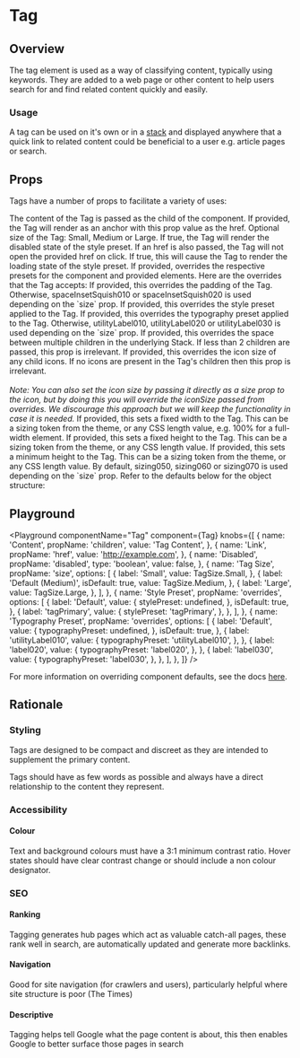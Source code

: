 

# Tag

## Overview

The tag element is used as a way of classifying content, typically using keywords. They are added to a web page or other content to help users search for and find related content quickly and easily.

### Usage

A tag can be used on it's own or in a [stack](/components/stack) and displayed anywhere that a quick link to related content could be beneficial to a user e.g. article pages or search.

## Props

Tags have a number of props to facilitate a variety of uses:

<LegacyBlock marginTop="sizing040">
  <Prop name="children" type="string" required>
    The content of the Tag is passed as the child of the component.
  </Prop>
  <Prop name="href" type="string">
    If provided, the Tag will render as an anchor with this prop value as the
    href.
  </Prop>
  <Prop name="size" type="TagSize" default="Medium">
    Optional size of the Tag: Small, Medium or Large.
  </Prop>
  <Prop name="disabled" type="boolean" default={false}>
    If true, the Tag will render the disabled state of the style preset. If an
    href is also passed, the Tag will not open the provided href on click.
  </Prop>
  <Prop name="loading" type="boolean" default={false}>
    If true, this will cause the Tag to render the loading state of the style
    preset.
  </Prop>
  <Prop name="overrides" type="object">
    If provided, overrides the respective presets for the component and provided elements.
    Here are the overrides that the Tag accepts:
    <Prop name="spaceInset" type="string">
      If provided, this overrides the padding of the Tag. Otherwise,
      spaceInsetSquish010 or spaceInsetSquish020 is used depending on the `size`
      prop.
    </Prop>
    <Prop name="stylePreset" type="MQ<string>">
      If provided, this overrides the style preset applied to the Tag.
    </Prop>
    <Prop name="typographyPreset" type="MQ<string>">
      If provided, this overrides the typography preset applied to the Tag. Otherwise,
      utilityLabel010, utilityLabel020 or utilityLabel030 is used depending on the `size` prop.
    </Prop>
    <Prop name="spaceInline" type="MQ<string>">
      If provided, this overrides the space between multiple children in the
      underlying Stack. If less than 2 children are passed, this prop is
      irrelevant.
    </Prop>
    <Prop name="iconSize" type="string">
      If provided, this overrides the icon size of any child icons. If no icons
      are present in the Tag's children then this prop is irrelevant.
      <br />
      <br />
      <i>Note: You can also set the icon size by passing it directly as a size prop to the icon,
      but by doing this you will override the iconSize passed from overrides.
      We discourage this approach but we will keep the functionality
      in case it is needed.</i>
    </Prop>
    <Prop name="width" type="string">
      If provided, this sets a fixed width to the Tag. This can be a sizing token
      from the theme, or any CSS length value, e.g. 100% for a full-width element.
    </Prop>
    <Prop name="height" type="string">
      If provided, this sets a fixed height to the Tag. This can be a sizing token
      from the theme, or any CSS length value.
    </Prop>
    <Prop name="minHeight" type="string">
      If provided, this sets a minimum height to the Tag. This can be a sizing
      token from the theme, or any CSS length value. By default, sizing050,
      sizing060 or sizing070 is used depending on the `size` prop.
    </Prop>
    Refer to the defaults below for the object structure:
    <CodeFromDefaultPresets componentName="tag" />
  </Prop>
</LegacyBlock>

## Playground

<Playground
  componentName="Tag"
  component={Tag}
  knobs={[
    {
      name: 'Content',
      propName: 'children',
      value: 'Tag Content',
    },
    {
      name: 'Link',
      propName: 'href',
      value: 'http://example.com',
    },
    {
      name: 'Disabled',
      propName: 'disabled',
      type: 'boolean',
      value: false,
    },
    {
      name: 'Tag Size',
      propName: 'size',
      options: [
        {
          label: 'Small',
          value: TagSize.Small,
        },
        {
          label: 'Default (Medium)',
          isDefault: true,
          value: TagSize.Medium,
        },
        {
          label: 'Large',
          value: TagSize.Large,
        },
      ],
    },
    {
      name: 'Style Preset',
      propName: 'overrides',
      options: [
        {
          label: 'Default',
          value: {
            stylePreset: undefined,
          },
          isDefault: true,
        },
        {
          label: 'tagPrimary',
          value: {
            stylePreset: 'tagPrimary',
          },
        },
      ],
    },
    {
      name: 'Typography Preset',
      propName: 'overrides',
      options: [
        {
          label: 'Default',
          value: {
            typographyPreset: undefined,
          },
          isDefault: true,
        },
        {
          label: 'utilityLabel010',
          value: {
            typographyPreset: 'utilityLabel010',
          },
        },
        {
          label: 'label020',
          value: {
            typographyPreset: 'label020',
          },
        },
        {
          label: 'label030',
          value: {
            typographyPreset: 'label030',
          },
        },
      ],
    },
  ]}
/>

For more information on overriding component defaults, see the docs [here](/theming/component-defaults).

## Rationale

### Styling

Tags are designed to be compact and discreet as they are intended to supplement the primary content.

Tags should have as few words as possible and always have a direct relationship to the content they represent.

### Accessibility

#### Colour

Text and background colours must have a 3:1 minimum contrast ratio.
Hover states should have clear contrast change or should include a non colour designator.

### SEO

#### Ranking

Tagging generates hub pages which act as valuable catch-all pages, these rank well in search, are automatically updated and generate more backlinks.

#### Navigation

Good for site navigation (for crawlers and users), particularly helpful where site structure is poor (The Times)

#### Descriptive

Tagging helps tell Google what the page content is about, this then enables Google to better surface those pages in search
